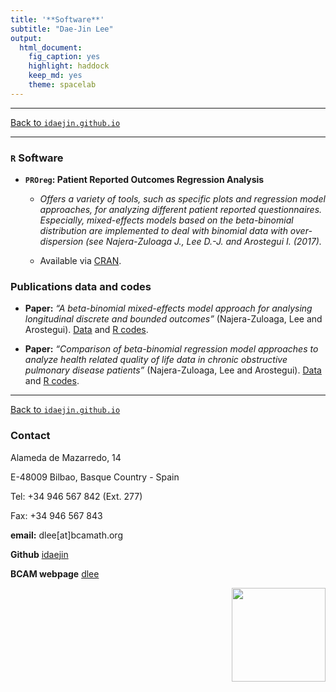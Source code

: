 ```yaml
---
title: '**Software**'
subtitle: "Dae-Jin Lee"
output:
  html_document:
    fig_caption: yes
    highlight: haddock
    keep_md: yes
    theme: spacelab
---
```


----------------------------

[Back to `idaejin.github.io`](http://idaejin.github.io/)

----------------------------

### `R` Software

* **`PROreg`: Patient Reported Outcomes Regression Analysis**

    + _Offers a variety of tools, such as specific plots and regression model approaches, for analyzing different patient reported questionnaires. Especially, mixed-effects models based on the beta-binomial distribution are implemented to deal with binomial data with over-dispersion (see Najera-Zuloaga J., Lee D.-J. and Arostegui I. (2017)._
    
    + Available via [CRAN](https://cran.r-project.org/web/packages/PROreg/index.html).


### Publications data and codes

*  **Paper:** *"A beta-binomial mixed-effects model approach for analysing longitudinal discrete and bounded outcomes"* (Najera-Zuloaga, Lee and Arostegui). [Data]() and [R codes]().

* **Paper:** *"Comparison of beta-binomial regression model approaches to analyze health related quality of life data in chronic obstructive pulmonary disease patients"* (Najera-Zuloaga, Lee and Arostegui). [Data]() and [R codes]().




------------------------------------      
[Back to `idaejin.github.io`](http://idaejin.github.io/)

### Contact

Alameda de Mazarredo, 14

E-48009 Bilbao, Basque Country - Spain

Tel: +34 946 567 842 (Ext. 277)

Fax: +34 946 567 843

**email:** dlee[at]bcamath.org

**Github** [idaejin](https://github.com/idaejin/)

**BCAM webpage** [dlee](http://www.bcamath.org/en/people/dlee)

<img src="http://www.bcamath.org/public_images/logo_bcam.jpg" style="width: 150px;" align="right">